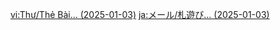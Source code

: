 {{Mail
|title     = Cards...
|sender    = Wanderer
|date      = 2025-01-03
|text      = It's become common knowledge that I'm never around on my birthday? I have no idea how that happened. I see no basis for it at all.

Just a week ago, I was passing through [[Treasures Street]] when this [[Cyno|big-eared hat guy]] shoved a [[Genius Invokation TCG|stack of cards]] into my hands, saying he had "high hopes" for me. That [[Sethos|green-eyed desert guy]] backed him up too, somehow encouraging me to make friends through card games.

Ridiculous. As if you could form life-or-death bonds over a card table. Even [[Mini Durin|Durin]] wouldn't buy that.

I imagine you won't agree with them either. Between playing card games with strangers and teaming up with you, I'd rather go with the latter.

By the way, I gave those cards to Durin. One day, you might stumble upon him in [[Mondstadt]], sitting by the roadside playing cards. Don't act too surprised.

On another note, do you think "Big-Eared Hat" or "Hat Ears" works better as a nickname?
|mention   = Mini Durin, Cyno, Sethos
|items     = Shimi Chazuke*1, Guide to Freedom*1
|type      = Birthday
|character = Wanderer
|note_type = sender
|note      = The displayed sender name is always the Wanderer's current name as chosen by the player during {{Quest|Inversion of Genesis}} or by using the item [[An Appellative Stroke]]. If the player has not renamed the Wanderer, the sender name is [[Wanderer]] in their chosen [[Settings#Language|game language]]. If the player renames the Wanderer after receiving this mail, the sender name changes accordingly.
}}

[[vi:Thư/Thẻ Bài... (2025-01-03)]]
[[ja:メール/札遊び... (2025-01-03)]]